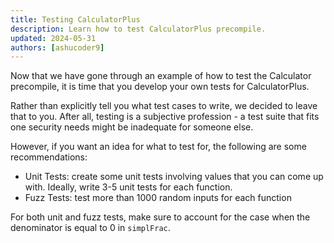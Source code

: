 ```yaml
---
title: Testing CalculatorPlus
description: Learn how to test CalculatorPlus precompile.
updated: 2024-05-31
authors: [ashucoder9]
---
```



Now that we have gone through an example of how to test the Calculator precompile, it is time that you develop your own tests for CalculatorPlus.

Rather than explicitly tell you what test cases to write, we decided to leave that to you. After all, testing is a subjective profession - a test suite that fits one security needs might be inadequate for someone else.

However, if you want an idea for what to test for, the following are some recommendations:

- Unit Tests: create some unit tests involving values that you can come up with. Ideally, write 3-5 unit tests for each function. 
- Fuzz Tests: test more than 1000 random inputs for each function

<Callout title="Note">For both unit and fuzz tests, make sure to account for the case when the denominator is equal to 0 in `simplFrac`.</Callout>